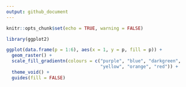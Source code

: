 ```yaml
---
output: github_document
---
```


```r
knitr::opts_chunk$set(echo = TRUE, warning = FALSE)
```

```r
library(ggplot2)

ggplot(data.frame(p = 1:6), aes(x = 1, y = p, fill = p)) +
  geom_raster() + 
  scale_fill_gradientn(colours = c("purple", "blue", "darkgreen", 
                                   "yellow", "orange", "red")) +
  theme_void() +
  guides(fill = FALSE)
```